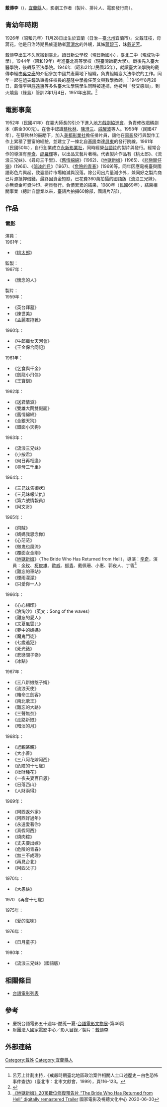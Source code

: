 {{藝人
| 姓名 = 戴傳李
| 類型 = 監製
| 圖片 = 
| 圖片簡介 =
| 英文名 = 
| 國籍 = {{JPN}}（1926年－1945年）<br>{{ROC}}（1945年－2008年）
| 出生日期 = {{birth date|1926|11|28}}
| 出生地點 = {{TWN-JPN}}[[臺北州|臺北州]][[宜蘭市|宜蘭市]]
| 逝世日期 = {{death date and age|2008|08|18|1926|11|28}}
| 逝世地點 = {{ROC|臺灣省}}
| 死因 = 
| 職業 = 排片員、製片、電影發行商
| 語言 = 國語、臺語、日語
| 教育程度 = [[日新國小|日新公學校]]、<br />[[臺北市立成功高級中學|臺北二中]]、<br />[[臺灣師範大學|臺北高等學校]]、<br />[[臺灣大學|臺灣大學]]（原醫學院轉法學院）
| 配偶 = 
| 兒女 =
| 父母 = 
| 出道作品 = 《桃太郎》
| 代表作 = 《流浪三兄妹》、《尋母三千里》
| 活躍年代 = 1950年－1980年
| IMDb = 
| 獎項 = 
}}  
'''戴傳李'''（{{bd|1926年|11月28日|2008年|8月18日}})，[[宜蘭縣|宜蘭縣]]人，影劇工作者（製片、排片人、電影發行商）。

==青幼年時期==
1926年（昭和元年）11月28日出生於宜蘭（日治－[[臺北州|臺北州]]宜蘭市）。父戴旺枝，母蔣花。他是日治時期民族運動者[[蔣渭水|蔣渭水]]的外甥，其姊[[蔣碧玉|蔣碧玉]]，妹[[戴芷芳|戴芷芳]]。

戴傳李出生不久就搬到臺北。讀日新公學校（現日新國小），臺北二中（現成功中學），1944年（昭和19年）考進臺北高等學校（現臺灣師範大學）。戰後先入臺大醫學院，後轉系至法學院。1946年（昭和21年/民國35年），就讀臺大法學院的戴傳李經由[[吳克泰|吳克泰]]的介紹參加中國共產黨地下組織，負責組織臺大法學院的工作。同年一起在姐夫[[鐘浩東|鐘浩東]]擔任校長的基隆中學擔任英文與數學教師。<ref>呂芳上計劃主持，《戒嚴時期臺北地區政治案件相關人士口述歷史－白色恐怖事件查訪》（臺北市：北市文獻會，1999），頁116-123。</ref>
1949年8月28日，戴傳李與[[許遠東|許遠東]]等多名臺大法學院學生同時被逮捕，他被判「發交感訓」，到火燒島（綠島）管訓2年1月4日，1951年出獄。<ref>{{Cite web |url=http://www.twgiga.com/web/orang/win.asp?ID=23 |title=存档副本 |access-date=2016-09-10 |archive-date=2016-09-18 |archive-url=https://web.archive.org/web/20160918043151/http://www.twgiga.com/web/orang/win.asp?ID=23 |dead-url=no }}</ref>

== 電影事業 ==
1952年（民國41年）在臺大師長的引介下進入[[地方戲劇協進會|地方戲劇協進會]]，負責修改戲碼劇本（薪金300元）。在會中認識[[蔡秋林|蔡秋林]]、[[陳澄三|陳澄三]]、[[戚醒波|戚醒波]]等人。1958年（民國47年），在蔡秋林的鼓勵下，加入[[美都影業社|美都影業社]]擔任排片員，讓他在[[電影|電影]]發行與製作工作上累積了豐富的經驗，並建立了一條北自[[基隆市|基隆]]南達[[屏東縣|屏東]]的發行院線。1961年（民國50年），自行創業成立[[永新影業社|永新影業社]]，同時經營[[台語片|台語片]]的製片與發行。經常合作的導演有[[辛奇_(臺灣導演)|辛奇]]、[[邵羅輝|邵羅輝]]等，以出品文藝片著稱。代表製片作品有《桃太郎》、《流浪三兄妹》、《尋母三千里》、《[[舊情綿綿|舊情綿綿]]》(1962)、《[[地獄新娘_(台語電影)|地獄新娘]]》(1965)、《[[悲戀關仔嶺|悲戀關仔嶺]]》(1966)、《[[暗淡的月|暗淡的月]]》(1967)、《[[危險的青春|危險的青春]]》(1969)等。同年因應電視臺與國語彩色片興起，致臺語片市場縮減與沒落。除公司出片量減少外，兼同好之製片商已片源抵押借錢，最終因資金短缺，已花費360萬拍攝的國語版《流浪三兄妹》，亦無資金可資沖印、拷貝發行。負債累累的結果，1980年（民國69年），結束相關事業（總計自營業以來，臺語片拍攝60餘部，國語片7部）。

==作品==
===電影===
;演員：
;1961年：
*《[[桃太郎|桃太郎]]》

;監製：
;1967年：
*《懷念的人》

;製片：
;1959年：
*《英台拜墓》
*《陳世美》	
*《孟麗君拖靴》

;1960年：
*《牛郎織女天河會》	
*《王金保合同記》

;1961年：
*《乞食與千金》	
*《劍龍小飛俠》	
*《王寶釧》

;1962年：
*《送君情淚》	
*《雙雄大鬧雙假面》	
*《舊情綿綿》	
*《金銀天狗》	
*《銀面小天狗》

;1963年：
*《流浪三兄妹》	
*《小按君》	
*《何日再相逢》	
*《尋母三千里》

;1964年：
*《三兄妹告御狀》	
*《三兄妹報父仇》	
*《第六號情報員》	
*《阿文哥》

;1965年：
*《飛賊》	
*《媽媽我思念你》	
*《心茫茫》	
*《做鬼也風流》	
*《覆面女金剛》	
*《[[地獄新娘_(1965年電影)|地獄新娘]]》（The Bride Who Has Returned from Hell），導演：[[辛奇|辛奇]]，演員：[[金玫|金玫]]、[[柯俊雄|柯俊雄]]、[[歐威|歐威]]、[[柳青_(演員)|柳青]]、戴佩珊、小惠、郭夜人、丁香<ref>[https://www.youtube.com/watch?v=jrs7jYpiVss&t=116s 《地獄新娘》2018數位修復預告片 “The Bride Who Has Returned from Hell” digitally remastered Trailer] {{Wayback|url=https://www.youtube.com/watch?v=jrs7jYpiVss&t=116s |date=20210426075959 }}國家電影及視聽文化中心 2020-06-30</ref>
*《難忘的車站》	
*《煙雨濛濛》	
*《只愛你一人》

;1966年：
*《心心相印》	
*《浪淘沙》（英文：Song of the waves）
*《難忘的愛人》	
*《文夏風雲兒》	
*《夢中的媽媽》	
*《魔鬼門徒》	
*《七歲逃犯》	
*《死光錶》	
*《悲戀關子嶺》	
*《冰點》

;1967年：
*《三八新娘憨子婿》	
*《流浪天使》	
*《賭命三劍客》	
*《南北歌王》	
*《難忘的大路》	
*《三聲無奈》	
*《走路新娘》	
*《暗淡的月》

;1968年：
*《尪親某親》	
*《大小善》	
*《三八阿花嫁阿西》	
*《危險的十七歲》	
*《杜財種花》	
*《一夜夫妻百日恩》	
*《日落西山》	
*《人財兩得》

;1969年：
*《阿西返外家》	
*《阿西好過年》	
*《永遠愛著你》	
*《真假阿西》	
*《燒肉粽》	
*《丈夫要出嫁》	
*《危險的青春》	
*《無三不成理》	
*《再見台北》	
*《阿西父子》

;1970年：
*《大愚俠》	
1970	《再會十七歲》

;1975年：
*《愛的滋味》

;1976年：
*《日月童子》

;1980年：
*《流浪三兄妹》（國語版）

==相關條目==
*[[台語電影列表|台語電影列表]]

==參考==
*慶祝台語電影五十週年-酷蒐一夏-[[台語電影文物展|台語電影文物展]]-第46頁
*財團法人國家電影中心／影人目錄／製片：[http://www.ctfa.org.tw/filmmaker/content.php?id=610 戴傳李] {{Wayback|url=http://www.ctfa.org.tw/filmmaker/content.php?id=610 |date=20180801220513 }}

==外部連結==
{{reflist}}


{{Authority control}}
[[Category:戴姓|Category:戴姓]]
[[Category:宜蘭縣人|Category:宜蘭縣人]]